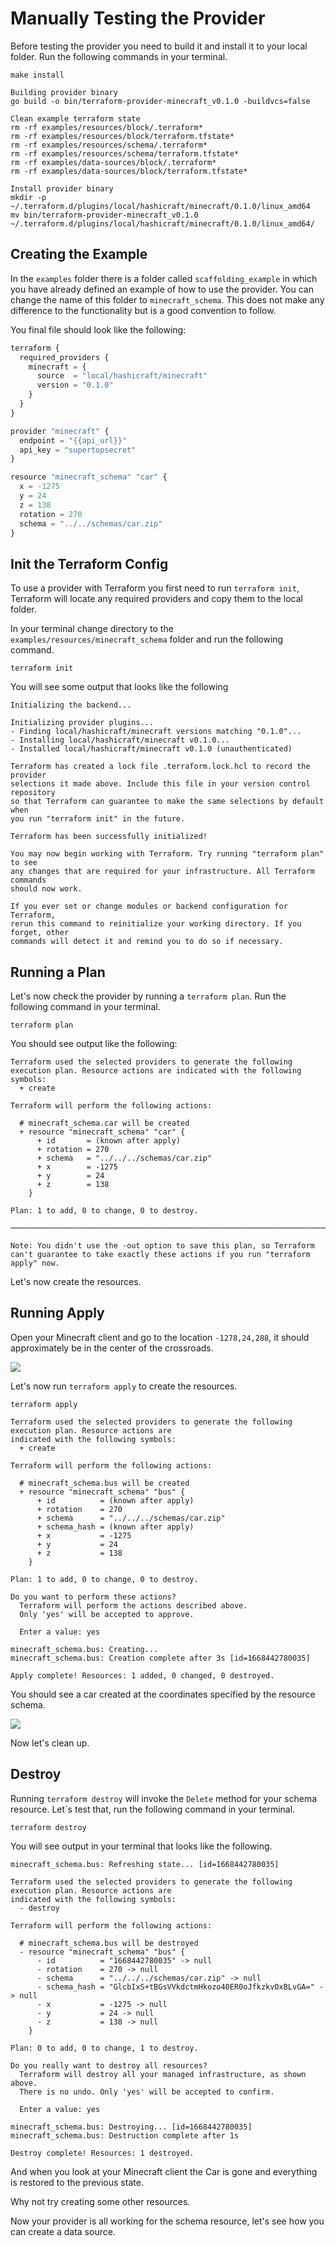 # Manually Testing the Provider

Before testing the provider you need to build it and install it to your local
folder. Run the following commands in your terminal.

```shell
make install
```

```shell
Building provider binary
go build -o bin/terraform-provider-minecraft_v0.1.0 -buildvcs=false

Clean example terraform state
rm -rf examples/resources/block/.terraform*
rm -rf examples/resources/block/terraform.tfstate*
rm -rf examples/resources/schema/.terraform*
rm -rf examples/resources/schema/terraform.tfstate*
rm -rf examples/data-sources/block/.terraform*
rm -rf examples/data-sources/block/terraform.tfstate*

Install provider binary
mkdir -p ~/.terraform.d/plugins/local/hashicraft/minecraft/0.1.0/linux_amd64
mv bin/terraform-provider-minecraft_v0.1.0 ~/.terraform.d/plugins/local/hashicraft/minecraft/0.1.0/linux_amd64/
```

## Creating the Example

In the `examples` folder there is a folder called `scaffolding_example` in 
which you have already defined an example of how to use the provider. You can
change the name of this folder to `minecraft_schema`. This does not make any
difference to the functionality but is a good convention to follow.

You final file should look like the following:

```javascript
terraform {
  required_providers {
    minecraft = {
      source  = "local/hashicraft/minecraft"
      version = "0.1.0"
    }
  }
}

provider "minecraft" {
  endpoint = "{{api_url}}"
  api_key = "supertopsecret"
}

resource "minecraft_schema" "car" {
  x = -1275
  y = 24
  z = 138
  rotation = 270
  schema = "../../schemas/car.zip"
}
```

## Init the Terraform Config

To use a provider with Terraform you first need to run `terraform init`,
Terraform will locate any required providers and copy them to the local
folder.

In your terminal change directory to the `examples/resources/minecraft_schema` folder
and run the following command.

```shell
terraform init
```

You will see some output that looks like the following

```shell
Initializing the backend...

Initializing provider plugins...
- Finding local/hashicraft/minecraft versions matching "0.1.0"...
- Installing local/hashicraft/minecraft v0.1.0...
- Installed local/hashicraft/minecraft v0.1.0 (unauthenticated)

Terraform has created a lock file .terraform.lock.hcl to record the provider
selections it made above. Include this file in your version control repository
so that Terraform can guarantee to make the same selections by default when
you run "terraform init" in the future.

Terraform has been successfully initialized!

You may now begin working with Terraform. Try running "terraform plan" to see
any changes that are required for your infrastructure. All Terraform commands
should now work.

If you ever set or change modules or backend configuration for Terraform,
rerun this command to reinitialize your working directory. If you forget, other
commands will detect it and remind you to do so if necessary.
```

## Running a Plan

Let's now check the provider by running a `terraform plan`. Run the following 
command in your terminal.

```shell
terraform plan
```

You should see output like the following:

```shell
Terraform used the selected providers to generate the following execution plan. Resource actions are indicated with the following
symbols:
  + create

Terraform will perform the following actions:

  # minecraft_schema.car will be created
  + resource "minecraft_schema" "car" {
      + id       = (known after apply)
      + rotation = 270
      + schema   = "../../../schemas/car.zip"
      + x        = -1275
      + y        = 24
      + z        = 138
    }

Plan: 1 to add, 0 to change, 0 to destroy.

─────────────────────────────────────────────────────────────────────────────────────────────────────────────────────────────────────────

Note: You didn't use the -out option to save this plan, so Terraform can't guarantee to take exactly these actions if you run "terraform
apply" now.
```

Let's now create the resources.

## Running Apply

Open your Minecraft client and go to the location `-1278,24,288`, it should approximately be in the center of the crossroads.

![](/assets/manual_testing/before.png)

Let's now run `terraform apply` to create the resources.

```shell
terraform apply
```

```shell
Terraform used the selected providers to generate the following execution plan. Resource actions are
indicated with the following symbols:
  + create

Terraform will perform the following actions:

  # minecraft_schema.bus will be created
  + resource "minecraft_schema" "bus" {
      + id          = (known after apply)
      + rotation    = 270
      + schema      = "../../../schemas/car.zip"
      + schema_hash = (known after apply)
      + x           = -1275
      + y           = 24
      + z           = 138
    }

Plan: 1 to add, 0 to change, 0 to destroy.

Do you want to perform these actions?
  Terraform will perform the actions described above.
  Only 'yes' will be accepted to approve.

  Enter a value: yes

minecraft_schema.bus: Creating...
minecraft_schema.bus: Creation complete after 3s [id=1668442780035]

Apply complete! Resources: 1 added, 0 changed, 0 destroyed.
```

You should see a car created at the coordinates specified by the resource
schema.

![](./images/manual_testing/after.png)

Now let's clean up.

## Destroy

Running `terraform destroy` will invoke the `Delete` method for your schema
resource. Let`s test that, run the following command in your terminal.

```shell
terraform destroy
```

You will see output in your terminal that looks like the following.

```shell
minecraft_schema.bus: Refreshing state... [id=1668442780035]

Terraform used the selected providers to generate the following execution plan. Resource actions are
indicated with the following symbols:
  - destroy

Terraform will perform the following actions:

  # minecraft_schema.bus will be destroyed
  - resource "minecraft_schema" "bus" {
      - id          = "1668442780035" -> null
      - rotation    = 270 -> null
      - schema      = "../../../schemas/car.zip" -> null
      - schema_hash = "GlcbIxS+tBGsVVkdctmHkozo40ER0oJfkzkvOxBLvGA=" -> null
      - x           = -1275 -> null
      - y           = 24 -> null
      - z           = 138 -> null
    }

Plan: 0 to add, 0 to change, 1 to destroy.

Do you really want to destroy all resources?
  Terraform will destroy all your managed infrastructure, as shown above.
  There is no undo. Only 'yes' will be accepted to confirm.

  Enter a value: yes

minecraft_schema.bus: Destroying... [id=1668442780035]
minecraft_schema.bus: Destruction complete after 1s

Destroy complete! Resources: 1 destroyed.
```

And when you look at your Minecraft client the Car is gone and everything is
restored to the previous state.

Why not try creating some other resources.

Now your provider is all working for the schema resource, let's see how you
can create a data source.